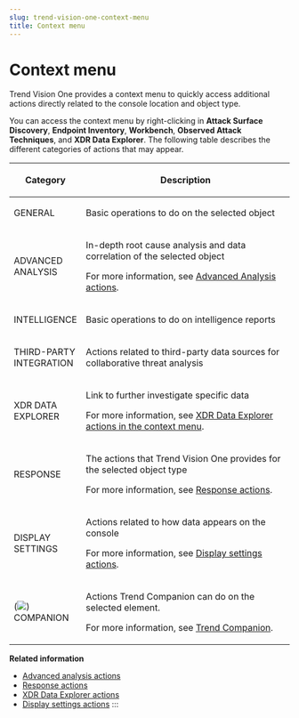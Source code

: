 ```yaml
---
slug: trend-vision-one-context-menu
title: Context menu
---
```

# Context menu

Trend Vision One provides a context menu to quickly access additional actions directly related to the console location and object type.

You can access the context menu by right-clicking in **Attack Surface Discovery**, **Endpoint Inventory**, **Workbench**, **Observed Attack Techniques**, and **XDR Data Explorer**. The following table describes the different categories of actions that may appear.

<table>
<colgroup>
<col style="width: 25%" />
<col style="width: 75%" />
</colgroup>
<thead>
<tr>
<th><p>Category</p></th>
<th><p>Description</p></th>
</tr>
</thead>
<tbody>
<tr>
<td><p>GENERAL</p></td>
<td><p>Basic operations to do on the selected object</p></td>
</tr>
<tr>
<td><p>ADVANCED ANALYSIS</p></td>
<td><p>In-depth root cause analysis and data correlation of the selected object</p>
<p>For more information, see <a href="trend-vision-one-advanced-analysis-actions">Advanced Analysis actions</a>.</p></td>
</tr>
<tr>
<td><p>INTELLIGENCE</p></td>
<td><p>Basic operations to do on intelligence reports</p></td>
</tr>
<tr>
<td><p>THIRD-PARTY INTEGRATION</p></td>
<td><p>Actions related to third-party data sources for collaborative threat analysis</p></td>
</tr>
<tr>
<td><p>XDR DATA EXPLORER</p></td>
<td><p>Link to further investigate specific data</p>
<p>For more information, see <a href="trend-vision-one-search-actions-context-menu">XDR Data Explorer actions in the context menu</a>.</p></td>
</tr>
<tr>
<td><p>RESPONSE</p></td>
<td><p>The actions that Trend Vision One provides for the selected object type</p>
<p>For more information, see <a href="trend-vision-one-response-actions-intro">Response actions</a>.</p></td>
</tr>
<tr>
<td><p>DISPLAY SETTINGS</p></td>
<td><p>Actions related to how data appears on the console</p>
<p>For more information, see <a href="trend-vision-one-display-settings-actions">Display settings actions</a>.</p></td>
</tr>
<tr>
<td><p>(<img src="./images/companion_icon_bw=863f5bcb-56dd-4dc2-95a9-4a1a6790720d.webp" />) COMPANION</p></td>
<td><p>Actions Trend Companion can do on the selected element.</p>
<p>For more information, see <a href="trend-vision-one-companion">Trend Companion</a>.</p></td>
</tr>
</tbody>
</table>

**Related information**

- [Advanced analysis actions](advanced-analysis-actions-intro.md "You can further investigate workbench data using the context menu to access execution profiles and network analytics reports.")
- [Response actions](response-actions-intro.md "Object-specific actions allow you to directly respond to threats without leaving the Trend Vision One console.")
- [XDR Data Explorer actions](search-actions.md "The Trend Vision One context menu provides XDR Data Explorer options that you can access during an investigation after encountering objects or data that you want to further explore.")
- [Display settings actions](display-settings-actions.md "Context menus provide additional customized display options for some app data.")
:::
